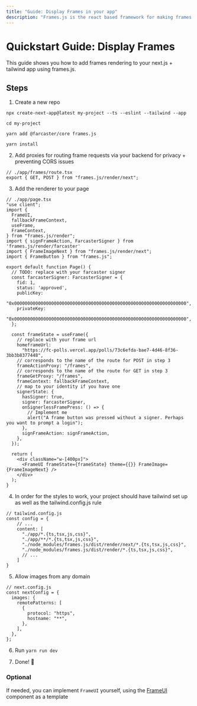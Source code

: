 ```yaml
---
title: "Guide: Display Frames in your app"
description: "Frames.js is the react based framework for making frames. Debugger included."
---
```


# Quickstart Guide: Display Frames

This guide shows you how to add frames rendering to your next.js + tailwind app using frames.js.

## Steps

1. Create a new repo

`npx create-next-app@latest my-project --ts --eslint --tailwind --app`

`cd my-project`

`yarn add @farcaster/core frames.js`

`yarn install`

2. Add proxies for routing frame requests via your backend for privacy + preventing CORS issues
```tsx filename="// ./app/frames/route.tsx"
// ./app/frames/route.tsx
export { GET, POST } from "frames.js/render/next";
```

3. Add the renderer to your page

```tsx filename="// ./app/page.tsx"
// ./app/page.tsx
"use client";
import {
  FrameUI,
  fallbackFrameContext,
  useFrame,
  FrameContext,
} from "frames.js/render";
import { signFrameAction, FarcasterSigner } from 'frames.js/render/farcaster'
import { FrameImageNext } from "frames.js/render/next";
import { FrameButton } from "frames.js";

export default function Page() {
  // TODO: replace with your farcaster signer
  const farcasterSigner: FarcasterSigner = {
    fid: 1,
    status: 'approved',
    publicKey:
      "0x00000000000000000000000000000000000000000000000000000000000000000",
    privateKey:
      "0x00000000000000000000000000000000000000000000000000000000000000000",
  };
  
  const frameState = useFrame({
    // replace with your frame url
    homeframeUrl:
      "https://fc-polls.vercel.app/polls/73c6efda-bae7-4d46-8f36-3bb3b8377448",
    // corresponds to the name of the route for POST in step 3
    frameActionProxy: "/frames",
    // corresponds to the name of the route for GET in step 3
    frameGetProxy: "/frames",
    frameContext: fallbackFrameContext,
    // map to your identity if you have one
    signerState: {
      hasSigner: true,
      signer: farcasterSigner,
      onSignerlessFramePress: () => {
        // Implement me
        alert("A frame button was pressed without a signer. Perhaps you want to prompt a login");
      },
      signFrameAction: signFrameAction,
    },
  });

  return (
    <div className="w-[400px]">
      <FrameUI frameState={frameState} theme={{}} FrameImage={FrameImageNext} />
    </div>
  );
}

```

4. In order for the styles to work, your project should have tailwind set up as well as the tailwind.config.js rule

```tsx filename="// tailwind.config.js"
// tailwind.config.js
const config = {
    // ...
    content: [
      "./app/*.{ts,tsx,js,css}",
      "./app/**/*.{ts,tsx,js,css}",
      "./node_modules/frames.js/dist/render/next/*.{ts,tsx,js,css}",
      "./node_modules/frames.js/dist/render/*.{ts,tsx,js,css}",
      // ...
    ]
}
```

5. Allow images from any domain

```tsx filename="// next.config.js"
// next.config.js
const nextConfig = {
  images: {
    remotePatterns: [
      {
        protocol: "https",
        hostname: "**",
      },
    ],
  },
};
```

6. Run `yarn run dev`

7. Done! 🎉


### Optional

If needed, you can implement `FrameUI` yourself, using the [FrameUI](https://github.com/framesjs/frames.js/blob/main/packages/frames.js/src/render/frame-ui.tsx) component as a template